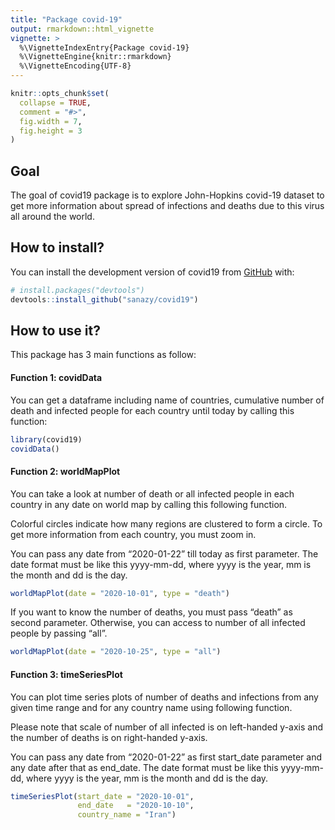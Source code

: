 ```yaml
---
title: "Package covid-19"
output: rmarkdown::html_vignette
vignette: >
  %\VignetteIndexEntry{Package covid-19}
  %\VignetteEngine{knitr::rmarkdown}
  %\VignetteEncoding{UTF-8}
---
```


```r
knitr::opts_chunk$set(
  collapse = TRUE,
  comment = "#>",
  fig.width = 7, 
  fig.height = 3
)
```

## Goal

<!-- badges: start -->
<!-- badges: end -->

The goal of covid19 package is to explore John-Hopkins covid-19 dataset to get more information about spread of infections and deaths due to this virus all around the world.

## How to install?

You can install the development version  of covid19 from [GitHub](https://github.com/) with:

``` r
# install.packages("devtools")
devtools::install_github("sanazy/covid19")
```

## How to use it?

This package has 3 main functions as follow:

#### Function 1: covidData

You can get a dataframe including name of countries, cumulative number of death and infected people for each country until today by calling this function:

```r
library(covid19)
covidData()
```

#### Function 2: worldMapPlot

You can take a look at number of death or all infected people in each country in any date on world map by calling this following function. 


Colorful circles indicate how many regions are clustered to form a circle. To get more information from each country, you must zoom in.


You can pass any date from "2020-01-22" till today as first parameter. The date format must be like this yyyy-mm-dd, where yyyy is the year, mm is the month and dd is the day.

```r
worldMapPlot(date = "2020-10-01", type = "death")
```

If you want to know the number of deaths, you must pass "death" as second parameter. Otherwise, you can access to number of all infected people by passing "all".

```r
worldMapPlot(date = "2020-10-25", type = "all")
```

#### Function 3: timeSeriesPlot

You can plot time series plots of number of deaths and infections from any given time range and for any country name using following function.

Please note that scale of number of all infected is on left-handed y-axis and the number of deaths is on right-handed y-axis.

You can pass any date from "2020-01-22" as first start_date parameter and any date after that as end_date. The date format must be like this yyyy-mm-dd, where yyyy is the year, mm is the month and dd is the day. 

```r
timeSeriesPlot(start_date = "2020-10-01", 
               end_date   = "2020-10-10", 
               country_name = "Iran")
```
